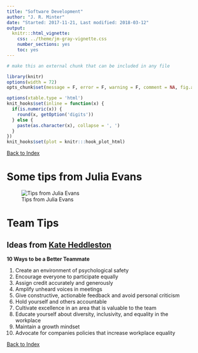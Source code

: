 ```yaml
---
title: "Software Development"
author: "J. R. Minter"
date: "Started: 2017-11-21, Last modified: 2018-03-12"
output:
  knitr:::html_vignette:
    css: ../theme/jm-gray-vignette.css
    number_sections: yes
    toc: yes
---
```

```r
# make this an external chunk that can be included in any file

library(knitr)
options(width = 72)
opts_chunk$set(message = F, error = F, warning = F, comment = NA, fig.align = 'center', dpi = 100, tidy = F, cache.path = '.cache/', fig.path = 'figure/')

options(xtable.type = 'html')
knit_hooks$set(inline = function(x) {
  if(is.numeric(x)) {
    round(x, getOption('digits'))
  } else {
    paste(as.character(x), collapse = ', ')
  }
})
knit_hooks$set(plot = knitr:::hook_plot_html)
```


[Back to Index](../README.html)

# Some tips from Julia Evans

![Tips from Julia Evans](./jpg/software-dev.jpg)

# Team Tips

## Ideas from [Kate Heddleston](https://kateheddleston.com/blog/becoming-a-10x-developer)

**10 Ways to be a Better Teammate**

1. Create an environment of psychological safety
2. Encourage everyone to participate equally
3. Assign credit accurately and generously
4. Amplify unheard voices in meetings
5. Give constructive, actionable feedback and avoid personal criticism
6. Hold yourself and others accountable
7. Cultivate excellence in an area that is valuable to the team
8. Educate yourself about diversity, inclusivity, and equality in the workplace
9. Maintain a growth mindset
10. Advocate for companies policies that increase workplace equality

[Back to Index](../README.html)

